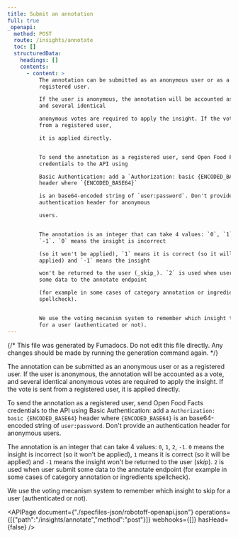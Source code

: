 ```yaml
---
title: Submit an annotation
full: true
_openapi:
  method: POST
  route: /insights/annotate
  toc: []
  structuredData:
    headings: []
    contents:
      - content: >
          The annotation can be submitted as an anonymous user or as a
          registered user.

          If the user is anonymous, the annotation will be accounted as a vote,
          and several identical

          anonymous votes are required to apply the insight. If the vote is sent
          from a registered user,

          it is applied directly.


          To send the annotation as a registered user, send Open Food Facts
          credentials to the API using

          Basic Authentication: add a `Authorization: basic {ENCODED_BASE64}`
          header where `{ENCODED_BASE64}`

          is an base64-encoded string of `user:password`. Don't provide an
          authentication header for anonymous

          users.


          The annotation is an integer that can take 4 values: `0`, `1`, `2`,
          `-1`. `0` means the insight is incorrect

          (so it won't be applied), `1` means it is correct (so it will be
          applied) and `-1` means the insight

          won't be returned to the user (_skip_). `2` is used when user submit
          some data to the annotate endpoint 

          (for example in some cases of category annotation or ingredients
          spellcheck).


          We use the voting mecanism system to remember which insight to skip
          for a user (authenticated or not).
---
```


{/* This file was generated by Fumadocs. Do not edit this file directly. Any changes should be made by running the generation command again. */}

The annotation can be submitted as an anonymous user or as a registered user.
If the user is anonymous, the annotation will be accounted as a vote, and several identical
anonymous votes are required to apply the insight. If the vote is sent from a registered user,
it is applied directly.

To send the annotation as a registered user, send Open Food Facts credentials to the API using
Basic Authentication: add a `Authorization: basic {ENCODED_BASE64}` header where `{ENCODED_BASE64}`
is an base64-encoded string of `user:password`. Don't provide an authentication header for anonymous
users.

The annotation is an integer that can take 4 values: `0`, `1`, `2`, `-1`. `0` means the insight is incorrect
(so it won't be applied), `1` means it is correct (so it will be applied) and `-1` means the insight
won't be returned to the user (_skip_). `2` is used when user submit some data to the annotate endpoint 
(for example in some cases of category annotation or ingredients spellcheck).

We use the voting mecanism system to remember which insight to skip for a user (authenticated or not).


<APIPage document={"./specfiles-json/robotoff-openapi.json"} operations={[{"path":"/insights/annotate","method":"post"}]} webhooks={[]} hasHead={false} />